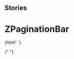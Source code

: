
## Stories

<Meta title="Pagination/ZPaginationBar" component="z-pagination-bar" />

# ZPaginationBar

<Preview>
  <Story name="z-pagination-bar">
    {html` <z-pagination-bar
      pages="${number("pages", 20)}"
      visiblepages="${number("visiblepages", 5)}"
      currentpage="${number("currentpage", 4)}"
      startpage="${number("startpage", 2)}"
    ></z-pagination-bar>`}
  </Story>
</Preview>

{" "}
<Props of="z-pagination-bar" />
